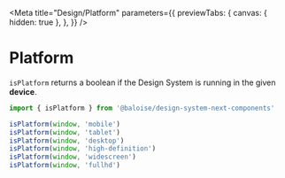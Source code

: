 
<Meta
  title="Design/Platform"
  parameters={{
    previewTabs: {
      canvas: { hidden: true },
    },
  }}
/>

# Platform

`isPlatform` returns a boolean if the Design System is running in the given **device**.

```typescript
import { isPlatform } from '@baloise/design-system-next-components'

isPlatform(window, 'mobile')
isPlatform(window, 'tablet')
isPlatform(window, 'desktop')
isPlatform(window, 'high-definition')
isPlatform(window, 'widescreen')
isPlatform(window, 'fullhd')
```

<bal-doc-github link="/stories/design/05-breakpoints.stories.mdx"></bal-doc-github>
